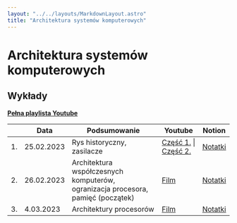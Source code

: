```yaml
---
layout: "../../layouts/MarkdownLayout.astro"
title: "Architektura systemów komputerowych"
---
```


# Architektura systemów komputerowych

## Wykłady

[**Pełna playlista Youtube**](https://www.youtube.com/playlist?list=PLxnzOnUpNzMBcamvzq0ktoyRrVv7d7crM)

<div class="overflow-auto">

|     | Data       | Podsumowanie                                                                    | Youtube                                                                              | Notion                                                                                                                           |
| --- | ---------- | ------------------------------------------------------------------------------- | ------------------------------------------------------------------------------------ | -------------------------------------------------------------------------------------------------------------------------------- |
| 1.  | 25.02.2023 | Rys historyczny, zasilacze                                                      | [Część 1.](https://youtu.be/YwQCp4BLqBo) \| [Część 2.](https://youtu.be/F5bRQQndTp8) | [Notatki](https://zippy-tamarillo-525.notion.site/Architektura-System-w-Komputerowych-Wyk-ad-1-91fce88c9d8f4f7ebbcef8c9a075eb86) |
| 2.  | 26.02.2023 | Architektura współczesnych komputerów, ogranizacja procesora, pamięć (początek) | [Film](https://youtu.be/rekkn6gavxM)                                                 | [Notatki](https://zippy-tamarillo-525.notion.site/Architektura-System-w-Komputerowych-Wyk-ad-2-73ad1aa0e5374145b9c4954337115d04) |
| 3.  | 4.03.2023  | Architektury procesorów                                                         | [Film](https://youtu.be/5Ho1fsppn6M)                                                 | [Notatki](https://zippy-tamarillo-525.notion.site/Architektura-System-w-Komputerowych-Wyk-ad-3-8179325aaa224cd5a1b312a7fb4945e6) |

</div>
